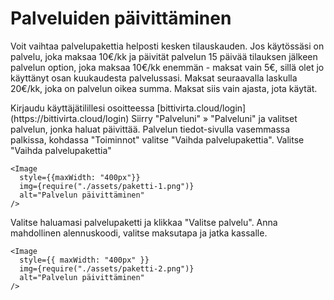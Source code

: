 
# Palveluiden päivittäminen

Voit vaihtaa palvelupakettia helposti kesken tilauskauden. Jos käytössäsi on
palvelu, joka maksaa 10€/kk ja päivität palvelun 15 päivää tilauksen jälkeen
palvelun option, joka maksaa 10€/kk enemmän - maksat vain 5€, sillä olet jo
käyttänyt osan kuukaudesta palvelussasi. Maksat seuraavalla laskulla 20€/kk,
joka on palvelun oikea summa. Maksat siis vain ajasta, jota käytät.

<Stepper title="Palvelun optioiden päivittäminen">
  <Step>
    Kirjaudu käyttäjätilillesi osoitteessa
    [bittivirta.cloud/login](https://bittivirta.cloud/login)
  </Step>
  <Step>
    Siirry "Palveluni" » "Palveluni" ja valitset palvelun, jonka haluat päivittää.
    Palvelun tiedot-sivulla vasemmassa palkissa, kohdassa "Toiminnot" valitse
    "Vaihda palvelupakettia".
  </Step>
  <Step>
    Valitse "Vaihda palvelupakettia"

    <Image
      style={{maxWidth: "400px"}}
      img={require("./assets/paketti-1.png")}
      alt="Palvelun päivittäminen"
    />

  </Step>
  <Step>
    Valitse haluamasi palvelupaketti ja klikkaa "Valitse palvelu". Anna mahdollinen alennuskoodi, valitse maksutapa ja jatka kassalle.

    <Image
      style={{ maxWidth: "400px" }}
      img={require("./assets/paketti-2.png")}
      alt="Palvelun päivittäminen"
    />

  </Step>
</Stepper>
